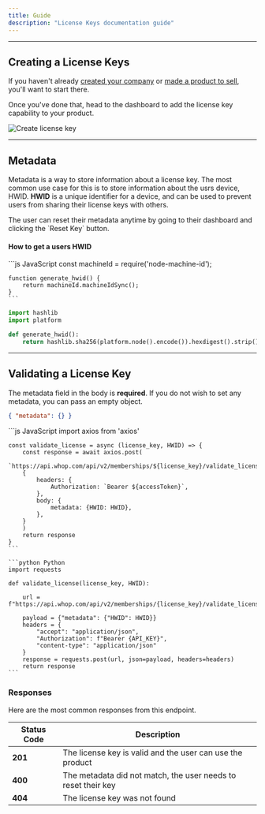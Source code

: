 ```yaml
---
title: Guide
description: "License Keys documentation guide"
---
```


---

## Creating a License Keys

If you haven't already [created your company](https://docs.whop.com/creating-company) or [made a product to sell](https://docs.whop.com/creating-company#creating-your-first-product), you'll want to start there.

Once you've done that, head to the dashboard to add the license key capability to your product.

![Create license key](https://i.imgur.com/77Bkxbl.gif)

---

## Metadata

Metadata is a way to store information about a license key. The most common use case for this is to store information about the usrs device, HWID. **HWID** is a unique identifier for a device, and can be used to prevent users from sharing their license keys with others.

<Warning>
  The user can reset their metadata anytime by going to their dashboard and
  clicking the `Reset Key` button.
</Warning>

#### How to get a users HWID

<CodeGroup>
    ```js JavaScript
    const machineId = require('node-machine-id');

    function generate_hwid() {
        return machineId.machineIdSync();
    }
    ```

```python Python
import hashlib
import platform

def generate_hwid():
    return hashlib.sha256(platform.node().encode()).hexdigest().strip()
```

</CodeGroup>

---

## Validating a License Key

The metadata field in the body is **required**. If you do not wish to set any metadata, you can pass an empty object.

```json
{ "metadata": {} }
```

<CodeGroup>
    ```js JavaScript
    import axios from 'axios'

    const validate_license = async (license_key, HWID) => {
        const response = await axios.post(
        `https://api.whop.com/api/v2/memberships/${license_key}/validate_license`,
        {
            headers: {
                Authorization: `Bearer ${accessToken}`,
            },
            body: {
                metadata: {HWID: HWID},
            },
        }
        )
        return response
    }
    ```

    ```python Python
    import requests

    def validate_license(license_key, HWID):

        url = f"https://api.whop.com/api/v2/memberships/{license_key}/validate_license"

        payload = {"metadata": {"HWID": HWID}}
        headers = {
            "accept": "application/json",
            "Authorization": f"Bearer {API_KEY}",
            "content-type": "application/json"
        }
        response = requests.post(url, json=payload, headers=headers)
        return response
    ```

</CodeGroup>

### Responses

Here are the most common responses from this endpoint.

| Status Code | Description                                                   |
| ----------- | ------------------------------------------------------------- |
| **201**     | The license key is valid and the user can use the product     |
| **400**     | The metadata did not match, the user needs to reset their key |
| **404**     | The license key was not found                                 |

